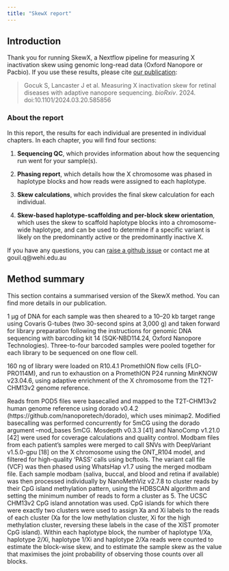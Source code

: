 ```yaml
---
title: "SkewX report"
---
```


## Introduction

Thank you for running SkewX, a Nextflow pipeline for measuring X inactivation skew using genomic long-read data (Oxford Nanopore or Pacbio). If you use these results, please cite [our publication](https://doi.org/10.1101/2024.03.20.585856):

> Gocuk S, Lancaster J et al. Measuring X inactivation skew for retinal diseases with adaptive nanopore sequencing. *bioRxiv*. 2024. doi:10.1101/2024.03.20.585856


### **About the report**

In this report, the results for each individual are presented in individual chapters. In each chapter, you will find four sections:

1.  **Sequencing QC**, which provides information about how the sequencing run went for your sample(s).

2.  **Phasing report**, which details how the X chromosome was phased in haplotype blocks and how reads were assigned to each haplotype.

3.  **Skew calculations**, which provides the final skew calculation for each individual.

4. **Skew-based haplotype-scaffolding and per-block skew orientation**, which uses the skew to scaffold haplotype blocks into a chromosome-wide haplotype, and can be used to determine if a specific variant is likely on the predominantly active or the predominantly inactive X.

If you have any questions, you can [raise a github issue](https://github.com/QGouil/SkewX/issues) or contact me at gouil.q\@wehi.edu.au\

## Method summary

This section contains a summarised version of the SkewX method. You can find more details in our publication.

1 µg of DNA for each sample was then sheared to a 10–20 kb target range using Covaris G-tubes (two 30-second spins at 3,000 g) and taken forward for library preparation following the instructions for genomic DNA sequencing with barcoding kit 14 (SQK-NBD114.24, Oxford Nanopore Technologies). Three-to-four barcoded samples were pooled together for each library to be sequenced on one flow cell.

160 ng of library were loaded on R10.4.1 PromethION flow cells (FLO-PRO114M), and run to exhaustion on a PromethION P24 running MinKNOW v23.04.6, using adaptive enrichment of the X chromosome from the T2T-CHM13v2 genome reference.

Reads from POD5 files were basecalled and mapped to the T2T-CHM13v2 human genome reference using dorado v0.4.2 (https://github.com/nanoporetech/dorado), which uses minimap2. Modified basecalling was performed concurrently for 5mCG using the dorado argument --mod_bases 5mCG. Mosdepth v0.3.3 [41] and NanoComp v1.21.0 [42] were used for coverage calculations and quality control. Modbam files from each patient’s samples were merged to call SNVs with DeepVariant v1.5.0-gpu [18] on the X chromosome using the ONT_R104 model, and filtered for high-quality ‘PASS’ calls using bcftools. The variant call file (VCF) was then phased using WhatsHap v1.7 using the merged modbam file. Each sample modbam (saliva, buccal, and blood and retina if available) was then processed individually by NanoMethViz v2.7.8 to cluster reads by their CpG island methylation pattern, using the HDBSCAN algorithm and setting the minimum number of reads to form a cluster as 5. The UCSC CHM13v2 CpG island annotation was used. CpG islands for which there were exactly two clusters were used to assign Xa and Xi labels to the reads of each cluster (Xa for the low methylation cluster, Xi for the high methylation cluster, reversing these labels in the case of the XIST promoter CpG island). Within each haplotype block, the number of haplotype 1/Xa, haplotype 2/Xi, haplotype 1/Xi and haplotype 2/Xa reads were counted to estimate the block-wise skew, and to estimate the sample skew as the value that maximises the joint probability of observing those counts over all blocks.

